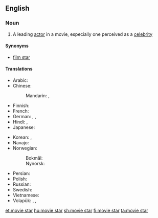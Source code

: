 ==English==

===Noun===
{{wikipedia}}
{{en-noun|head=[[movie]] [[star]]}}

# A leading [[actor]] in a movie, especially one perceived as a [[celebrity]]

====Synonyms====
* [[film star]]

====Translations====
{{trans-top|star of the cinema}}
* Arabic: {{t|ar|نجمة سينمائية|f|tr=nájma sīnimāʾíyya|sc=Arab}}
* Chinese:
*: Mandarin: {{t|cmn|電影明星|sc=Hani}}, {{t|cmn|电影明星|tr=diànyǐng míngxīng|sc=Hani}}
* Finnish: {{t+|fi|filmitähti}}
* French: {{t|fr|star de cinéma|f}}
* German: {{qualifier|♂♀}} {{t|de|Filmstar|m}}, {{qualifier|♂♀}} {{t|de|Filmgröße|f}}, {{qualifier|♂♀}} {{t|de|Leinwandgröße|f}}
* Hindi: {{t|hi|फ़िल्म स्टार|tr=film sṭār|sc=Deva}}, {{t|hi|फिल्म स्टार|tr=philm sṭār|sc=Deva}}
* Japanese: {{t|ja|映画スター|tr=eiga sutā|sc=Jpan}}
{{trans-mid}}
* Korean: {{t|ko|무비 스타|tr=mubi seuta|sc=Kore}}, {{t|ko|영화 스타|tr=yeonghwa seuta|sc=Kore}}
* Navajo: {{t|nv|naalkidgo bee bééhoʼdílzin}}
* Norwegian: 
*: Bokmål: {{t+|nb|filmstjerne|m|f}}
*: Nynorsk: {{t|nn|filmstjerne|f}}
* Persian: {{t|fa|ستاره سینما|tr=setâre-ye sinamâ|sc=fa-Arab}}
* Polish: {{t|pl|gwiazda filmowa|f}}
* Russian: {{t+|ru|кинозвезда́|f|sc=Cyrl|tr=kinozvezdá}}
* Swedish: {{t+|sv|filmstjärna|c}}
* Vietnamese: {{t|vi|minh tinh màn bạc}}
* Volapük: {{qualifier|♂♀}} {{t|vo|bioskopastelan}}, {{qualifier|♂}} {{t|vo|bioskopahistelan}}, {{qualifier|♀}} {{t|vo|bioskopajistelan}}
{{trans-bottom}}

[[et:movie star]]
[[hu:movie star]]
[[sh:movie star]]
[[fi:movie star]]
[[ta:movie star]]